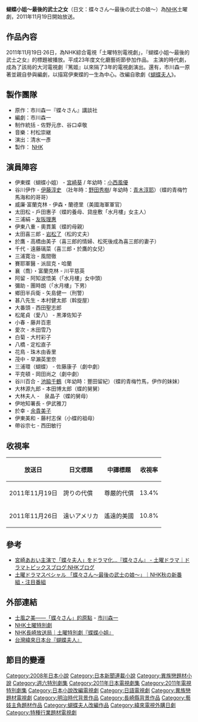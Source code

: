 {{nofootnotes|time=2012-01-29T04:19:19+00:00}}
{{noteTA
|G1=JP
}}
{{影集資訊
| 名稱 = 蝴蝶小姐～最後的武士之女
| 原名 = 蝶々さん～最後の武士の娘～
| image = 
| caption = 
| 原創者 = 市川森一
| 分類 = 時代劇
| camera = 
| picture_format = 
| 每集長 = 約73分鐘
| 編劇 = 市川森一
| 導演 = 清水一彦
| 演出 = [[宮崎葵|宮崎葵]]
| 主題曲 = 
| 拍攝地 = {{JPN}}
| 執行製片 = 
| 製片人 = 佐野元彦、谷口卓敬 
| 國家 = {{JPN}}
| 語言 = [[日語|日語]]
| 外景 = {{JPN}}
| 頻道 = [[NHK綜合頻道|NHK綜合頻道]]
| first_run = {{JPN}}
| first_aired = {{start date|2011|11|19}}
| last_aired = {{end date|2011|11|26}}
| 集數 = 2
| 官方網站 = http://www.nhk.or.jp/dodra/dodrasp/ 蝴蝶小姐～最後的武士之女
}}

'''蝴蝶小姐～最後的武士之女'''（日文：蝶々さん～最後の武士の娘～）為[[NHK|NHK]]土曜劇，2011年11月19日開始放送。

==作品內容==
2011年11月19日·26日，為NHK綜合電視「土曜特別電視劇」，『蝴蝶小姐〜最後的武士之女』的標題被播放。平成23年度文化廳藝術節參加作品。
主演的時代劇，成為了該局的大河電視劇『篤姬』以來隔了3年的電視劇演出。還有，市川森一原著並親自參與編劇，以描寫伊東蝶的一生為中心。改編自歌劇《[[蝴蝶夫人|蝴蝶夫人]]》。

==製作團隊==
*原作：市川森一『蝶々さん』講談社
*編劇：市川森一
*制作統括 - 佐野元彦、谷口卓敬 
*音樂：村松崇継 
*演出：清水一彥
*製作： [[NHK|NHK]]

== 演員陣容 ==
*伊東蝶（蝴蝶小姐） - [[宮崎葵|宮崎葵]] / 年幼時：[[小西風優|小西風優]]
*谷川伊作 - [[伊藤淳史|伊藤淳史]] （壯年時：[[野田秀樹|野田秀樹]]/ 年幼時：[[青木淳耶|青木淳耶]]）（蝶的青梅竹馬海和的哥哥）
*威廉·富蘭克林 - 伊森・蘭德里（美國海軍軍官）
*太田松 - 戶田惠子（蝶的養母、貸座敷「水月樓」女主人）
*三浦絹 - [[友阪理惠|友阪理惠]]
*伊東八重 - 奧貫薰（蝶的母親）
*太田喜三郎 - [[岩松了|岩松了]]（松的丈夫）
*於鷹 - 高橋由美子（喜三郎的情婦、松死後成為喜三郎的妻子）
*千代 - 遠藤璃菜（喜三郎・於鷹的女兒） 
*三浦寛治 - 風間徹
*賽耶軍醫 - 派屈克・哈蘭
*襄（喬）・富蘭克林 - 川平慈英
*阿留 - 阿知波悟美（「水月樓」女中頭）
*彌助 - 團時朗（「水月樓」下男）
*鄉田半兵衛 - 矢島健一（刑警）
*甚八先生 - 本村健太郎（斡旋屋）
*大番頭 - 西田聖志郎
*松尾貞（愛八） - 黒澤佐知子
*小春 - 藤井百恵
*愛次 - 木田雪乃
*白菊 - 大村彩子
*八橋 - 定松直子
*花鳥 - 珠木由香里
*茂中 - 早瀨英里奈
*三浦環（蝴蝶） - 佐藤康子（劇中劇）
*平克頓 - 岡田尚之（劇中劇）
*谷川百合 - [[池脇千鶴|池脇千鶴]]（年幼時：豐田留紀）（蝶的青梅竹馬，伊作的妹妹）
*大林源九郎 - 本田博太郎（蝶的舅舅）
*大林夫人 -　泉晶子（蝶的舅母）
*伊地知署長 - 伊武雅刀
*於幸 - [[余貴美子|余貴美子]]
*伊東美和 - 藤村志保（小蝶的祖母）
*帶谷宗七 - 西田敏行

== 收視率 ==
{| class="wikitable"
|-
!放送日!!日文標題!!中譯標題!!收視率
|-
|2011年11月19日||誇りの代償||尊嚴的代價||13.4%
|-
|2011年11月26日||遠いアメリカ||遙遠的美國||10.8%
|}

== 參考 ==
* [http://www.nhk.or.jp/dramatopics-blog/6000/92434.html 宮崎あおい主演で「蝶々夫人」をドラマ化...『蝶々さん』 - 土曜ドラマ｜ドラマトピックスブログ:NHKブログ] {{Wayback|url=http://www.nhk.or.jp/dramatopics-blog/6000/92434.html |date=20210126152459 }}
* [http://cgi2.nhk.or.jp/navi/detail/index.cgi?id=11a45 土曜ドラマスペシャル 「蝶々さん〜最後の武士の娘〜」｜NHK秋の新番組・注目番組] {{Wayback|url=http://cgi2.nhk.or.jp/navi/detail/index.cgi?id=11a45 |date=20111221064530 }}

== 外部連結 ==
* [https://web.archive.org/web/20120208060847/http://www.bookclub.kodansha.co.jp/books/hon/0810/index03.html 士風之美——「蝶々さん」的原點] - [[市川森一|市川森一]]
* [https://web.archive.org/web/20120131122035/http://www.nhk.or.jp/dodra/dodrasp/ NHK土曜特別劇]
* [https://web.archive.org/web/20111122173331/http://www.nhk.or.jp/nagasaki/butterfly/info110908.html NHK長崎放送局｜土曜特別劇『蝶蝶小姐』]
* [http://japan.videoland.com.tw/channel/butterfly/default.htm 台灣緯來日本台『蝴蝶夫人』] {{Wayback|url=http://japan.videoland.com.tw/channel/butterfly/default.htm |date=20160304133015 }}

== 節目的變遷 ==
{{電視節目的變遷|
電視台={{flagicon|Japan}}[[NHK综合频道|NHK综合频道]]|
播放檔次=[[NHK|周六晚间九点]]|
節目名稱='''蝴蝶小姐～最後的武士之女''' <br />（2011.11.19 - 2011.11.26 ）|
上一節目=[[使命與心的極限|使命與心的極限]]<br />（2011.11.15 -2011.11.12 ）|
下一節目=來自珍珠灣的歸還<br />（2011.12.10 ）|
}}
{{電視節目的變遷|
電視台={{TWN}}[[緯來日本台|緯來日本台]]| 
播放檔次=週六晚上10點|
節目名稱=蝴蝶夫人<br />（2012年3月31日 - 2012年4月7日）|  
上一節目=[[神聖怪物們|聖醫怪物]]<br />（2012年2月4日 - 2012年3月24日）|
下一節目=[[名偵探柯南|名偵探柯南 拍戲現場殺人之謎]]<br />（2012年4月14日）| 
}}
{{NHK週六電視劇}}
{{2012年台灣播出之日劇}}
{{2011年日本時代電視劇}}
{{DEFAULTSORT:Chouchou-san}}
[[Category:2008年日本小說|Category:2008年日本小說]]
[[Category:日本新聞連載小說|Category:日本新聞連載小說]]
[[Category:異族戀題材小說|Category:異族戀題材小說]]
[[Category:週六特別劇集|Category:週六特別劇集]]
[[Category:2011年日本電視劇集|Category:2011年日本電視劇集]]
[[Category:2011年電視特別劇集|Category:2011年電視特別劇集]]
[[Category:日本小說改編電視劇|Category:日本小說改編電視劇]]
[[Category:日語電視劇|Category:日語電視劇]]
[[Category:異族戀題材電視劇|Category:異族戀題材電視劇]]
[[Category:明治時代背景作品|Category:明治時代背景作品]]
[[Category:長崎縣背景作品|Category:長崎縣背景作品]]
[[Category:藝妓主角題材作品|Category:藝妓主角題材作品]]
[[Category:蝴蝶夫人改編作品|Category:蝴蝶夫人改編作品]]
[[Category:緯來電視外購日劇|Category:緯來電視外購日劇]]
[[Category:特種行業題材電視劇|Category:特種行業題材電視劇]]